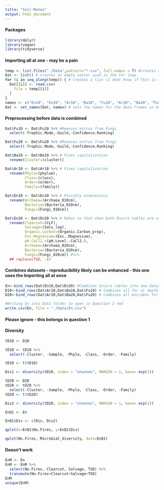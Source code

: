 ```yaml
---
title: "Soil-Mates"
output: html_document
---
```


#### Packages
```r
library(dplyr)
library(vegan)
library(tidyverse)
```
#### Importing all at one - may be a pain 
```r
temp <- list.files("./Data",pattern="*.csv", full.names = T) #creates an object that contains a string of file names with directory so they can be located
Dat <- list() # creates an empty vector used in the for loop
for (i in seq_along(temp)) { # creates a list (I dont know if this is the right term) of dataframes
  Dat[[i]] <- read.csv(
    file = temp[[i]]
  )
}
names <- c("En10", "En20", "Ar10", "Ba10", "Fu10", "Ar20", "Ba20", "Fu20", "En") #probably a better way to name the elements in Dat - increase reproducibility
Dat <- set_names(Dat, names) # sets the names for the data frames in Dat
```
#### Preprocessing before data is combined
```r
Dat$Fu10 <- Dat$Fu10 %>% #Removes extras from Fungi
  select(-Trophic.Mode,-Guild,-Confidence.Ranking)
```
```r
Dat$Fu20 <- Dat$Fu20 %>% #Removes extras from Fungi
  select(-Trophic.Mode,-Guild,-Confidence.Ranking) 
```
```r
Dat$Ba10 <- Dat$Ba10 %>% # Fixes capitalization
  rename(Cluster=(cluster)) 
```
```r
Dat$Ar10 <- Dat$Ar10 %>% # Fixes capitalization
  rename(Phyla=(phylum),
         Class=(class),
         Order=(order),
         Family=(family))
```
```r
Dat$En10 <- Dat$En10 %>% # Possibly unnecessary
  rename(Archaea=(Archaea_010cm),
         Bacteria=(Bacteria_010cm),
         Fungi=(Fungi_010cm))
```

```r
Dat$En20 <- Dat$En20 %>% # Makes so that when both Enviro tables are combined names match
  rename(Clearcut=(CLF),
         Salvage=(Salv_log),
         Organic.Carbon=(Organic.Carbon_prop),
         Exc.Magnesium=(Exc..Magnesium),
         pH.CaCl2.=(pH.Level..CaCl2.),
         Archaea=(Archaea_020cm),
         Bacteria=(Bacteria_020cm),
         Fungi=(Fungi_020cm)) #%>%
  ## replace(TSD, -1)


```
#### Combines datasets - reproducibility likely can be enhanced - this one uses the Importing all at once
```r
En<-bind_rows(Dat$En10,Dat$En20) #Combines Enviro tables into one dataset
D10<-bind_rows(Dat$Ar10,Dat$Ba10,Dat$Fu10) # Combines all for at depth 10 
D20<-bind_rows(Dat$Ar20,Dat$Ba20,Dat$Fu20) # Combines all microbes for for depth of 20
```

```r
#Writing En into Data folder to open in Question 2 rmd
write.csv(En, file = "./Data/En.csv")
```

#### Please ignore - this belongs in question 1
#### Diversity
```r
tD10 <- D10

tD10 <- tD10 %>%
  select(-Cluster, -Sample, -Phyla, -Class, -Order, -Family)

tD10 <- t(tD10)
```

```r
Div1 <- diversity(tD10, index = "shannon", MARGIN = 1, base= exp(1))
```

```r
tD20 <- D20
tD20 <- tD20 %>%
  select(-Cluster, -Sample, -Phyla, -Class, -Order, -Family)
tD20 <- t(tD20)
```

```r
Div2 <- diversity(tD20, index = "shannon", MARGIN = 1, base= exp(1))
```

```r
EnQ1 <- En
```

```r
EnQ1$Div <- c(Div, Div2)
```

```r
qplot(x=EnQ1$No.Fires, y=EnQ1$Div)
```

```r
qplot(No.Fires, Microbial_diversity, data=EnQ1) 
```

#### Doesn't work 
```r
EnM <- En
EnM <- EnM %>%
  select(No.Fires, Clearcut, Salvage, TSD) %>%
  transmute(No.Fires+Clearcut+Salvage+TSD)
EnM
unique(EnM)
```

